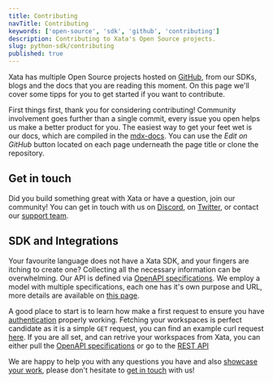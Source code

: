 ```yaml
---
title: Contributing
navTitle: Contributing
keywords: ['open-source', 'sdk', 'github', 'contributing']
description: Contributing to Xata's Open Source projects.
slug: python-sdk/contributing
published: true
---
```


Xata has multiple Open Source projects hosted on [GitHub](https://github.com/xataio), from our SDKs, blogs and the docs that you are reading this moment.
On this page we'll cover some tipps for you to get started if you want to contribute. 

First things first, thank you for considering contributing! Community involvement goes further than a single commit, every issue you open helps us make a better product for you.
The easiest way to get your feet wet is our docs, which are compiled in the [mdx-docs](repository). 
You can use the _Edit on GitHub_ button located on each page underneath the page title or clone the repository.

## Get in touch

Did you build something great with Xata or have a question, join our community! You can get in touch with us on [Discord](https://discord.com/invite/kvAcQKh7vm), on [Twitter](https://twitter.com/xata), or contact our [support team](https://support.xata.io/).

## SDK and Integrations

Your favourite language does not have a Xata SDK, and your fingers are itching to create one? Collecting all the necessary information can be overwhelming.
Our API is defined via [OpenAPI specifications](https://github.com/OAI/OpenAPI-Specification). We employ a model with multiple specifications, each one has it's own purpose and URL, more details are available on [this page](/docs/rest-api/contexts).

A good place to start is to learn how make a first request to ensure you have [authentication](/docs/rest-api/authentication) properly working.
Fetching your workspaces is perfect candidate as it is a simple `GET` request, you can find an example curl request [here](/docs/rest-api/authentication#sending-an-authenticated-request).
If you are all set, and can retrive your workspaces from Xata, you can either pull the [OpenAPI specifications](/docs/rest-api/contexts#openapi-specifications) or go to the [REST API](/docs/api-reference/user#get-user-details)

We are happy to help you with any questions you have and also [showcase your work](/blog/community-spotlight-xata-go-sdk), please don't hesitate to [get in touch](#get-in-touch) with us! 
